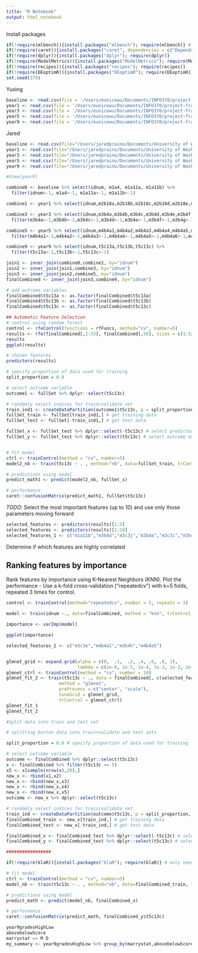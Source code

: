 ```yaml
---
title: "R Notebook"
output: html_notebook
---
```

Install packages
```r
if(!require(mlbench)){install.packages("mlbench"); require(mlbench)} # common datasets to use
if(!require(caret)){install.packages("caret", dependencies = c("Depends", "Suggests")); require(caret)} # ML package and its dependencies. This will take awhile!
if(!require(dplyr)){install.packages("dplyr"); require(dplyr)}
if(!require(ModelMetrics)){install.packages("ModelMetrics"); require(ModelMetrics)}
if(!require(recipes)){install.packages("recipes"); require(recipes)}
if(!require(DEoptimR)){install.packages("DEoptimR"); require(DEoptimR)}
set.seed(370)

```
Yuxing
```r
baseline <- read.csv(file = '/Users/eunicewu/Documents/INFO370/project-fragile-families/data/Baseline_Features.csv')
year1 <- read.csv(file = '/Users/eunicewu/Documents/INFO370/project-fragile-families/data/Year1_Features.csv')
year3 <- read.csv(file = '/Users/eunicewu/Documents/INFO370/project-fragile-families/data/Year3_Features.csv')
year5 <- read.csv(file = '/Users/eunicewu/Documents/INFO370/project-fragile-families/data/Year5_Features.csv')
year9 <- read.csv(file = '/Users/eunicewu/Documents/INFO370/project-fragile-families/data/Year9_Features.csv')
```

Jared
```r
baseline <- read.csv(file="/Users/jaredpraino/Documents/University of Washington/Senior Year/INFO370/final_project/project-fragile-families/data/Baseline_Features.csv",header=TRUE,sep=",")
year1 <- read.csv(file="/Users/jaredpraino/Documents/University of Washington/Senior Year/INFO370/final_project/project-fragile-families/data/Year1_Features.csv", header=TRUE,sep=",")
year3 <- read.csv(file="/Users/jaredpraino/Documents/University of Washington/Senior Year/INFO370/final_project/project-fragile-families/data/Year3_Features.csv",header=TRUE,sep=",")
year5 <- read.csv(file="/Users/jaredpraino/Documents/University of Washington/Senior Year/INFO370/final_project/project-fragile-families/data/Year5_Features.csv",header=TRUE,sep=",")
year9 <- read.csv(file="/Users/jaredpraino/Documents/University of Washington/Senior Year/INFO370/final_project/project-fragile-families/data/Year9_Features.csv",header=TRUE,sep=",")
```



```r


#View(year9)

combine0 <- baseline %>% select(idnum, m1a4, m1a11a, m1a11b) %>% 
  filter(idnum>-1, m1a4>-1, m1a11a>-1, m1a11b>-1)

combine1 <- year1 %>% select(idnum,m2b18a,m2b18b,m2b18c,m2b18d,m2b18e,m2b18f,m2b18g,m2b18h,m2c3a,m2c3b, m2c3c,m2c3d,m2c3e,m2c3f,m2c3h,m2c3i,m2c3j) %>%    filter(m2b18a>-1,m2b18b>-1,m2b18c>-1,m2b18d>-1,m2b18e>-1,m2b18f>-1,m2b18g>-1,m2b18h>-1,m2c3a>-1,m2c3b>-1, m2c3c>-1,m2c3d>-1,m2c3e>-1,m2c3f>-1,m2c3h>-1,m2c3i>-1,m2c3j>-1)

combine3 <- year3 %>% select(idnum,m3b4a,m3b4b,m3b4c,m3b4d,m3b4e,m3b4f,m3b4g,m3b4h,m3b4i,m3b4k,m3b4l,m3b5,m3c3a,m3c3b,m3c3c,m3c3d,m3c3e,m3c3f,m3c3g,m3c3h,m3c3i,m3c3j,m3c3k,m3c3l) %>% 
  filter(m3b4a>-1,m3b4b>-1,m3b4c>-1,m3b4d>-1,m3b4e>-1,m3b4f>-1,m3b4g>-1,m3b4h>-1,m3b4i>-1,m3b4k>-1,m3b4l>-1,m3b5>-1,m3c3a>-1,m3c3b>-1,m3c3c>-1,m3c3d>-1,m3c3e>-1,m3c3f>-1,m3c3g>-1,m3c3h>-1,m3c3i>-1,m3c3j>-1,m3c3k>-1,m3c3l>-1)

combine5 <- year5 %>% select(idnum,m4b4a1,m4b4a2,m4b4a3,m4b4a4,m4b4a5,m4b4a6,m4b4a7,m4b4a8) %>% 
  filter(m4b4a1>-1,m4b4a2>-1,m4b4a3>-1,m4b4a4>-1,m4b4a5>-1,m4b4a6>-1,m4b4a7>-1,m4b4a8>-1)

combine9 <- year9 %>% select(idnum,t5c13a,t5c13b,t5c13c) %>% 
  filter(t5c13a>-1,t5c13b>-1,t5c13c>-1)

join1 <- inner_join(combine0,combine1, by="idnum")
join2 <- inner_join(join1,combine3, by="idnum")
join3 <- inner_join(join2,combine5, by="idnum")
finalCombined <- inner_join(join3,combine9, by="idnum")

# add outcome variables
finalCombined$t5c13a <- as.factor(finalCombined$t5c13a)
finalCombined$t5c13b <- as.factor(finalCombined$t5c13b)
finalCombined$t5c13c <- as.factor(finalCombined$t5c13c)

```



```r
## Automatic Feature Selection
# control using random forest
control <- rfeControl(functions = rfFuncs, method="cv", number=5)
results <- rfe(finalCombined[,2:53], finalCombined[,56], sizes = c(1:52), rfeControl = control) # this will take AWHILE
results
ggplot(results)

# chosen features
predictors(results)

# specify proportion of data used for training
split_proportion = 0.8 

# select outcome variable
outcome1 <- fullSet %>% dplyr::select(t5c13c)

# randomly select indices for train/validate set
train_ind1 <- createDataPartition(outcome1$t5c13c, p = split_proportion, list = FALSE)
fullSet_train <- fullSet[train_ind1,] # get training data
fullSet_test <- fullSet[-train_ind1,] # get test data

fullSet_x <- fullSet_test %>% dplyr::select(-t5c13c) # select predictor data for test set
fullSet_y <- fullSet_test %>% dplyr::select(t5c13c) # select outcome data for test set


# fit model
ctrl <- trainControl(method = "cv", number=5)
model2_nb <- train(t5c13c ~ . , method="nb", data=fullSet_train, trControl = ctrl)

# predictions using model
predict_math1 <- predict(model2_nb, fullSet_x)

# performance
caret::confusionMatrix(predict_math1, fullSet$t5c13c)

```

*TODO*: Select the most important features (up to 10) and use only those parameters moving forward

```r
selected_features <- predictors(results)[1:5] 
selected_features <- predictors(results)[1:10] 
selected_features_1 <- c("m1a11b","m3b4d","m3c3j","m3b4a","m3c3i","m3b4h")
```


Determine if which features are highly correlated

## Ranking features by importance
Rank features by importance using K-Nearest Neighbors (KNN). Plot the performance
- Use a k-fold cross-validation ("repeatedcv") with k=5 folds, repeated 3 times for control.
```r

control <- trainControl(method="repeatedcv", number = 5, repeats = 3)

model <- train(idnum ~., data=finalCombined, method = "knn", trControl = control)

importance <- varImp(model)

ggplot(importance)

selected_features_2 <- c("m3c3e","m4b4a1","m3b4h","m4b4a5")



```






```r
glmnet_grid <- expand.grid(alpha = c(0,  .1,  .2, .4, .6, .8, 1),
                           lambda = c(1e-6, 1e-5, 1e-4, 1e-3, 1e-2, 1e-1,1))
glmnet_ctrl <- trainControl(method = "cv", number = 10)
glmnet_fit_2 <- train(t5c13c ~ ., data = finalCombined[, c(selected_features_2, "t5c13c")],
                    method = "glmnet",
                    preProcess = c("center", "scale"),
                    tuneGrid = glmnet_grid,
                    trControl = glmnet_ctrl)
glmnet_fit_1
glmnet_fit_2


```

```r
#Split data into train and test set

# splitting boston data into train+validate and test sets

split_proportion = 0.8 # specify proportion of data used for training

# select outcome variable
outcome <- finalCombined %>% dplyr::select(t5c13c)
x <- finalCombined %>% filter(t5c13c == 5)
x5 <- x[sample(nrow(x),20),]
new_x <- rbind(x1,x2)
new_x <- rbind(new_x,x3)
new_x <- rbind(new_x,x4)
new_x <- rbind(new_x,x5)
outcome <- new_x %>% dplyr::select(t5c13c)

# randomly select indices for train/validate set
train_ind <- createDataPartition(outcome$t5c13c, p = split_proportion, list = FALSE)
finalCombined_train <- new_x[train_ind,] # get training data
finalCombined_test <- new_x[-train_ind,] # get test data

finalCombined_x <- finalCombined_test %>% dplyr::select(-t5c13c) # select predictor data for test set
finalCombined_y <- finalCombined_test %>% dplyr::select(t5c13c) # select outcome data for test set

#################

if(!require(klaR)){install.packages("klaR"); require(klaR)} # only need this is dependencies of caret were not installed

# fit model
ctrl <- trainControl(method = "cv", number=5)
model_nb <- train(t5c13c ~ . , method="nb", data=finalCombined_train, trControl = ctrl)

# predictions using model
predict_math <- predict(model_nb, finalCombined_x)

# performance
caret::confusionMatrix(predict_math, finalCombined_y$t5c13c)

```


```r

year9gradesHighLow
abovebelowScore
marrystat => M D
my_summary <- year9gradesHighLow %>% group_by(marrystat,abovebelowScore) %>% summarize(total = n())


```
